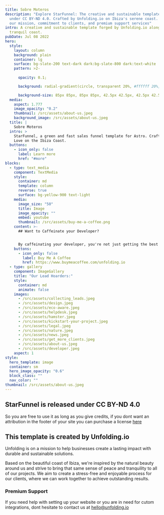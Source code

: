 ```yaml
---
title: Sobre Moteros
description: "Explore StarFunnel: The creative and sustainable template released
  under CC BY-ND 4.0. Crafted by Unfolding.io on Ibiza's serene coast. Discover
  our mission, commitment to clients, and premium support services"
intro: A creative and sustainable template forged by Unfolding.io along Ibiza's
  tranquil coast.
pubDate: Jul 08 2022
hero:
  style:
    layout: column
    background: plain
    container: lg
    surface: bg-slate-200 text-dark dark:bg-slate-800 dark:text-white
    pattern: >2-
       
      opacity: 0.1;

      background: radial-gradient(circle, transparent 20%, #ffffff 20%, #ffffff 80%, transparent 80%, transparent), radial-gradient(circle, transparent 20%, #ffffff 20%, #ffffff 80%, transparent 80%, transparent) 42.5px 42.5px, linear-gradient(#000000 3.4000000000000004px, transparent 3.4000000000000004px) 0 -1.7000000000000002px, linear-gradient(90deg, #000000 3.4000000000000004px, #ffffff 3.4000000000000004px) -1.7000000000000002px 0;

      background-size: 85px 85px, 85px 85px, 42.5px 42.5px, 42.5px 42.5px;
  media:
    aspect: 1.777
    image_opacity: "0.2"
    thumbnail: /src/assets/about-us.jpeg
    background_image: /src/assets/about-us.jpeg
  title: |
    Sobre Moteros
  intro: >
    StarFunnel, a green and fast sales funnel template for Astro. Crafted with
    Love on the Ibiza Coast.
  buttons:
    - icon_only: false
      label: Learn more
      href: "#more"
blocks:
  - type: text_media
    component: TextMedia
    style:
      container: md
      template: column
      reverse: true
      surface: bg-yellow-900 text-light
    media:
      image_size: "50"
      title: Image
      image_opacity: ""
      embed: youtube
      thumbnail: /src/assets/buy-me-a-coffee.png
    content: >-
      ## Want to Caffeinate your Developer? 


      By caffeinating your developer, you're not just getting the best out of them; you're also ensuring a cheerful and energetic work environment.😊
    buttons:
      - icon_only: false
        label: Buy Me A Coffee
        href: https://www.buymeacoffee.com/unfolding.io
  - type: gallery
    component: ImageGallery
    title: "Our Lead Hoarders:"
    style:
      container: md
      animate: false
    images:
      - /src/assets/collecting_leads.jpeg
      - /src/assets/design.jpeg
      - /src/assets/eco-aware.jpeg
      - /src/assets/helpdesk.jpeg
      - /src/assets/hamster.jpeg
      - /src/assets/kickstart-your-project.jpeg
      - /src/assets/legal.jpeg
      - /src/assets/nature.jpeg
      - /src/assets/news.jpeg
      - /src/assets/get_more_clients.jpeg
      - /src/assets/about-us.jpeg
      - /src/assets/developer.jpeg
    aspect: 1
style:
  hero_template: image
  container: sm
  hero_image_opacity: "0.6"
  block_class: ""
  nav_color: ""
thumbnail: /src/assets/about-us.jpeg
---
```


## StarFunnel is released under CC BY-ND 4.0

So you are free to use it as long as you give credits, if you dont want an attribution in the footer of your site you can purchase a license [here](#)

## This template is created by Unfolding.io

Unfolding is on a mission to help businesses create a lasting impact with durable and sustainable solutions.

Based on the beautiful coast of Ibiza, we're inspired by the natural beauty around us and strive to bring that same sense of peace and tranquility to all of our projects. We aim to create a stress-free and enjoyable process for our clients, where we can work together to achieve outstanding results.

### Premium Support

If you need help with setting up your website or you are in need for cutom integrations, dont hesitate to contact us at hello@unfolding.io
